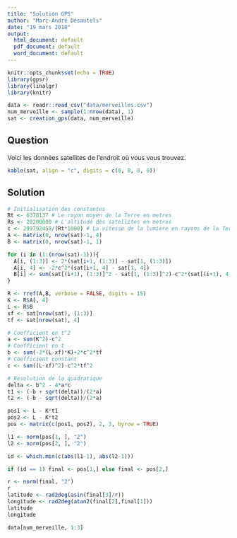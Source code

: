 ```yaml
---
title: "Solution GPS"
author: "Marc-André Désautels"
date: "19 mars 2018"
output:
  html_document: default
  pdf_document: default
  word_document: default
---
```


```r
knitr::opts_chunk$set(echo = TRUE)
library(gpsr)
library(linalgr)
library(knitr)
```

```r
data <- readr::read_csv("data/merveilles.csv")
num_merveille <- sample(1:nrow(data), 1)
sat <- creation_gps(data, num_merveille)
```

## Question

Voici les données satellites de l'endroit où vous vous trouvez.

```r
kable(sat, align = "c", digits = c(8, 8, 8, 6))
```

## Solution

```r
# Initialisation des constantes
Rt <- 6378137 # Le rayon moyen de la Terre en metres
Rs <- 20200000 # L'altitude des satellites en metres
c <- 299792458/(Rt*1000) # La vitesse de la lumiere en rayons de la Terre par millisecondes
A <- matrix(0, nrow(sat)-1, 4)
B <- matrix(0, nrow(sat)-1, 1)

for (i in (1:(nrow(sat)-1))){
  A[i, (1:3)] <- 2*(sat[i+1, (1:3)] - sat[1, (1:3)])
  A[i, 4] <- -2*c^2*(sat[i+1, 4] - sat[1, 4])
  B[i] <- sum(sat[(i+1), (1:3)]^2 - sat[1, (1:3)]^2)-c^2*(sat[(i+1), 4]^2 - sat[1, 4]^2)
}

R <- rref(A,B, verbose = FALSE, digits = 15)
K <- R$A[, 4]
L <- R$B
xf <- sat[nrow(sat), (1:3)]
tf <- sat[nrow(sat), 4]

# Coefficient en t^2
a <- sum(K^2)-c^2
# Coefficient en t
b <- sum(-2*(L-xf)*K)+2*c^2*tf
# Coefficient constant
c <- sum((L-xf)^2)-c^2*tf^2

# Resolution de la quadratique
delta <- b^2 - 4*a*c
t1 <- (-b + sqrt(delta))/(2*a)
t2 <- (-b - sqrt(delta))/(2*a)

pos1 <- L - K*t1
pos2 <- L - K*t2
pos <- matrix(c(pos1, pos2), 2, 3, byrow = TRUE)

l1 <- norm(pos[1, ], "2")
l2 <- norm(pos[2, ], "2")

id <- which.min(c(abs(l1-1), abs(l2-1)))

if (id == 1) final <- pos[1,] else final <- pos[2,]

r <- norm(final, "2")
r
latitude <- rad2deg(asin(final[3]/r))
longitude <- rad2deg(atan2(final[2],final[1]))
latitude
longitude

data[num_merveille, 1:3]

```


